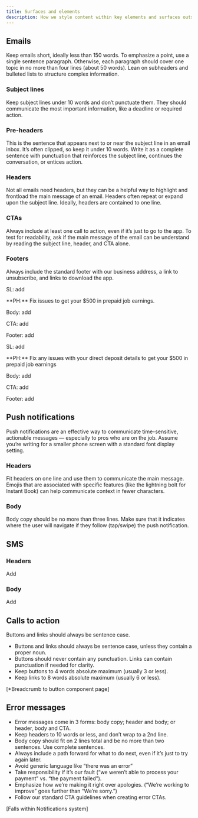 ```yaml
---
title: Surfaces and elements
description: How we style content within key elements and surfaces outside of product components.
---
```



## Emails

Keep emails short, ideally less than 150 words. To emphasize a point, use a single sentence paragraph. Otherwise, each paragraph should cover one topic in no more than four lines (about 50 words). Lean on subheaders and bulleted lists to structure complex information.

### Subject lines

Keep subject lines under 10 words and don’t punctuate them. They should communicate the most important information, like a deadline or required action.

### Pre-headers

This is the sentence that appears next to or near the subject line in an email inbox. It’s often clipped, so keep it under 10 words. Write it as a complete sentence with punctuation that reinforces the subject line, continues the conversation, or entices action.

### Headers

Not all emails need headers, but they can be a helpful way to highlight and frontload the main message of an email. Headers often repeat or expand upon the subject line. Ideally, headers are contained to one line.

### CTAs

Always include at least one call to action, even if it’s just to go to the app. To test for readability, ask if the main message of the email can be understand by reading the subject line, header, and CTA alone.

### Footers

Always include the standard footer with our business address, a link to unsubscribe, and links to download the app.

<Wrap className="pb4">
    <Grid gutter="wide">
        <GridColumn aboveSmall={6}>
            <DoDont type="do">
                <p>SL: add</p>
                <p>**PH:** Fix issues to get your $500 in prepaid job earnings.</p>
                <p>Body: add</p>
                <p>CTA: add</p>
                <p>Footer: add</p>
            </DoDont>
        </GridColumn>
        <GridColumn aboveSmall={6}>
            <DoDont type="dont">
                <p>SL: add</p>
                <p>
                    **PH:** Fix any issues with your direct deposit details to get your $500 in
                    prepaid job earnings
                </p>
                <p>Body: add</p>
                <p>CTA: add</p>
                <p>Footer: add</p>
            </DoDont>
        </GridColumn>
    </Grid>
</Wrap>

## Push notifications

Push notifications are an effective way to communicate time-sensitive, actionable messages — especially to pros who are on the job. Assume you’re writing for a smaller phone screen with a standard font display setting.

### Headers

Fit headers on one line and use them to communicate the main message. Emojis that are associated with specific features (like the lightning bolt for Instant Book) can help communicate context in fewer characters.

### Body

Body copy should be no more than three lines. Make sure that it indicates where the user will navigate if they follow (tap/swipe) the push notification.

## SMS

### Headers

Add

### Body

Add

## Calls to action

Buttons and links should always be sentence case.

-   Buttons and links should always be sentence case, unless they contain a proper noun.
-   Buttons should never contain any punctuation. Links can contain punctuation if needed for clarity.
-   Keep buttons to 4 words absolute maximum (usually 3 or less).
-   Keep links to 8 words absolute maximum (usually 6 or less).

[*Breadcrumb to button component page]

## Error messages

-   Error messages come in 3 forms: body copy; header and body; or header, body and CTA.
-   Keep headers to 10 words or less, and don’t wrap to a 2nd line.
-   Body copy should fit on 2 lines total and be no more than two sentences. Use complete sentences.
-   Always include a path forward for what to do next, even if it’s just to try again later.
-   Avoid generic language like “there was an error”
-   Take responsibility if it’s our fault (“we weren’t able to process your payment” vs. “the payment failed”).
-   Emphasize how we’re making it right over apologies. (“We’re working to improve” goes further than “We’re sorry.”)
-   Follow our standard CTA guidelines when creating error CTAs.

[Falls within Notifications system]
